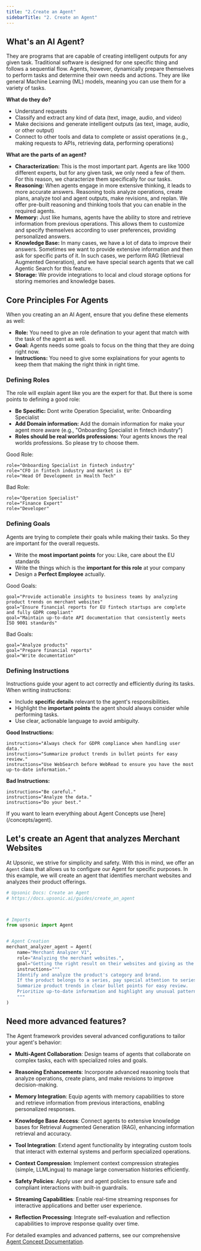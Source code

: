 ```yaml
---
title: "2.Create an Agent"
sidebarTitle: "2. Create an Agent"
---
```



## What's an AI Agent?

They are programs that are capable of creating intelligent outputs for any given task. Traditional software is designed for one specific thing and follows a sequential flow. Agents, however, dynamically prepare themselves to perform tasks and determine their own needs and actions. They are like general Machine Learning (ML) models, meaning you can use them for a variety of tasks.


**What do they do?**
- Understand requests
- Classify and extract any kind of data (text, image, audio, and video)
- Make decisions and generate intelligent outputs (as text, image, audio, or other output)
- Connect to other tools and data to complete or assist operations (e.g., making requests to APIs, retrieving data, performing operations)

**What are the parts of an agent?**
- **Characterization:** This is the most important part. Agents are like 1000 different experts, but for any given task, we only need a few of them. For this reason, we characterize them specifically for our tasks.
- **Reasoning:** When agents engage in more extensive thinking, it leads to more accurate answers. Reasoning tools analyze operations, create plans, analyze tool and agent outputs, make revisions, and replan. We offer pre-built reasoning and thinking tools that you can enable in the required agents.
- **Memory:** Just like humans, agents have the ability to store and retrieve information from previous operations. This allows them to customize and specify themselves according to user preferences, providing personalized answers.
- **Knowledge Base:** In many cases, we have a lot of data to improve their answers. Sometimes we want to provide extensive information and then ask for specific parts of it. In such cases, we perform RAG (Retrieval Augmented Generation), and we have special search agents that we call Agentic Search for this feature.
- **Storage:** We provide integrations to local and cloud storage options for storing memories and knowledge bases.






## Core Principles For Agents

When you creating an an AI Agent, ensure that you define these elements as well:
- **Role:** You need to give an role defination to your agent that match with the task of the agent as well.
- **Goal:** Agents needs some goals to focus on the thing that they are doing right now. 
- **Instructions:** You need to give some explainations for your agents to keep them that making the right think in right time.



### Defining Roles
The role will explain agent like you are the expert for that. But there is some points to defining a good role:
- **Be Specific:** Dont write Operation Specialist, write: Onboarding Specialist
- **Add Domain information:** Add the domain information for make your agent more aware (e.g., "Onboarding Specialist in fintech industry")
- **Roles should be real worlds professions:** Your agents knows the real worlds professions. So please try to choose them.

Good Role:
```
role="Onboarding Specialist in fintech industry"
role="CFO in fintech industry and market is EU"
role="Head Of Development in Health Tech"
```


Bad Role:
```
role="Operation Specialist"
role="Finance Expert"
role="Developer"
```

### Defining Goals

Agents are trying to complete their goals while making their tasks. So they are important for the overall requests.

- Write the **most important points** for you: Like, care about the EU standards
- Write the things which is the **important for this role** at your company
- Design a **Perfect Employee** actually.

Good Goals:
```
goal="Provide actionable insights to business teams by analyzing product trends on merchant websites"
goal="Ensure financial reports for EU fintech startups are complete and fully GDPR compliant"
goal="Maintain up-to-date API documentation that consistently meets ISO 9001 standards"
```

Bad Goals:
```
goal="Analyze products"
goal="Prepare financial reports"
goal="Write documentation"
```

### Defining Instructions
Instructions guide your agent to act correctly and efficiently during its tasks. When writing instructions:
- Include **specific details** relevant to the agent's responsibilities. 
- Highlight the **important points** the agent should always consider while performing tasks.
- Use clear, actionable language to avoid ambiguity.

**Good Instructions:**
```
instructions="Always check for GDPR compliance when handling user data."
instructions="Summarize product trends in bullet points for easy review."
instructions="Use WebSearch before WebRead to ensure you have the most up-to-date information."
```

**Bad Instructions:**
```
instructions="Be careful."
instructions="Analyze the data."
instructions="Do your best."
```


<Info>
  If you want to learn everything about Agent Concepts use [here](/concepts/agent).
</Info>



## Let's create an Agent that analyzes Merchant Websites

At Upsonic, we strive for simplicity and safety. With this in mind, we offer an `Agent` class that allows us to configure our Agent for specific purposes. In this example, we will create an agent that identifies merchant websites and analyzes their product offerings.

```python
# Upsonic Docs: Create an Agent
# https://docs.upsonic.ai/guides/create_an_agent



# Imports
from upsonic import Agent


# Agent Creation
merchant_analyzer_agent = Agent(
    name="Merchant Analyzer V1",
    role="Analyzing the merchant websites.",
    goal="Getting the right result on their websites and giving as the user requested format",
    instructions="""
    Identify and analyze the product's category and brand.
    If the product belongs to a series, pay special attention to series details and related products.
    Summarize product trends in clear bullet points for easy review.
    Prioritize up-to-date information and highlight any unusual patterns or outliers.
    """
)

```

## Need more advanced features?

The Agent framework provides several advanced configurations to tailor your agent's behavior:

- **Multi-Agent Collaboration**: Design teams of agents that collaborate on complex tasks, each with specialized roles and goals.

- **Reasoning Enhancements**: Incorporate advanced reasoning tools that analyze operations, create plans, and make revisions to improve decision-making.

- **Memory Integration**: Equip agents with memory capabilities to store and retrieve information from previous interactions, enabling personalized responses.

- **Knowledge Base Access**: Connect agents to extensive knowledge bases for Retrieval Augmented Generation (RAG), enhancing information retrieval and accuracy.

- **Tool Integration**: Extend agent functionality by integrating custom tools that interact with external systems and perform specialized operations.

- **Context Compression**: Implement context compression strategies (simple, LLMLingua) to manage large conversation histories efficiently.

- **Safety Policies**: Apply user and agent policies to ensure safe and compliant interactions with built-in guardrails.

- **Streaming Capabilities**: Enable real-time streaming responses for interactive applications and better user experience.

- **Reflection Processing**: Integrate self-evaluation and reflection capabilities to improve response quality over time.

For detailed examples and advanced patterns, see our comprehensive [Agent Concept Documentation](https://docs.upsonic.ai/concepts/agent).






